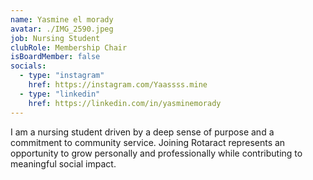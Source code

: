 ```yaml
---
name: Yasmine el morady
avatar: ./IMG_2590.jpeg
job: Nursing Student
clubRole: Membership Chair
isBoardMember: false
socials:
  - type: "instagram"
    href: https://instagram.com/Yaassss.mine
  - type: "linkedin"
    href: https://linkedin.com/in/yasminemorady
---
```


I am a nursing student driven by a deep sense of purpose and a commitment to community service. Joining Rotaract represents an opportunity to grow personally and professionally while contributing to meaningful social impact.

